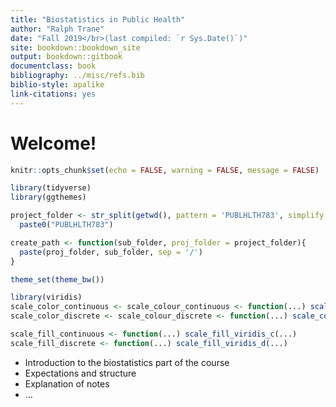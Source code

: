 ```yaml
--- 
title: "Biostatistics in Public Health"
author: "Ralph Trane"
date: "Fall 2019</br>(last compiled: `r Sys.Date()`)"
site: bookdown::bookdown_site
output: bookdown::gitbook
documentclass: book
bibliography: ../misc/refs.bib
biblio-style: apalike
link-citations: yes
---
```


\newcommand{\Var}{\text{Var}}
\newcommand{\var}{\text{var}}
\newcommand{\SD}{\text{SD}}

# Welcome! {-}

```r
knitr::opts_chunk$set(echo = FALSE, warning = FALSE, message = FALSE)

library(tidyverse)
library(ggthemes)

project_folder <- str_split(getwd(), pattern = 'PUBLHLTH783', simplify = TRUE)[,1] %>% 
  paste0("PUBLHLTH783")

create_path <- function(sub_folder, proj_folder = project_folder){
  paste(proj_folder, sub_folder, sep = '/')
}

theme_set(theme_bw())

library(viridis)
scale_color_continuous <- scale_colour_continuous <- function(...) scale_color_viridis_c(...)
scale_color_discrete <- scale_colour_discrete <- function(...) scale_color_viridis_d(...)

scale_fill_continuous <- function(...) scale_fill_viridis_c(...)
scale_fill_discrete <- function(...) scale_fill_viridis_d(...)
```

* Introduction to the biostatistics part of the course
* Expectations and structure
* Explanation of notes
* ...
